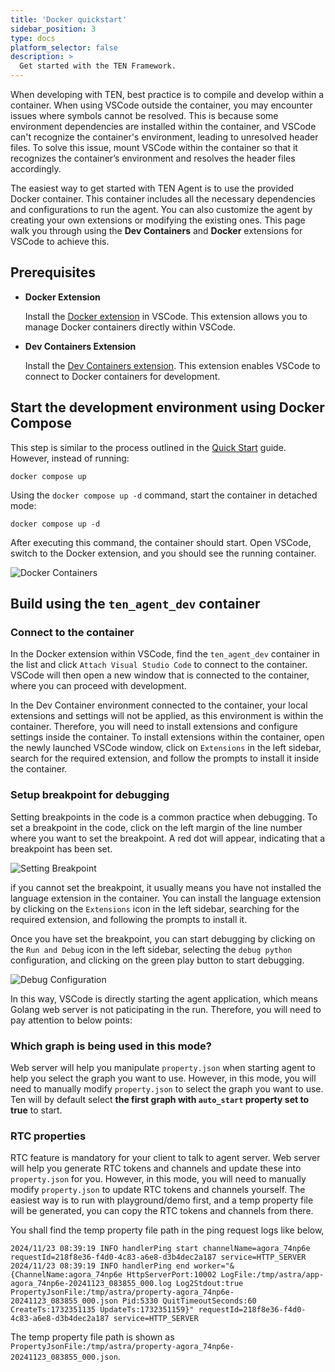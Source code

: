 ```yaml
---
title: 'Docker quickstart'
sidebar_position: 3
type: docs
platform_selector: false
description: >
  Get started with the TEN Framework.
---
```


When developing with TEN, best practice is to compile and develop within a container. When using VSCode outside the container, you may encounter issues where symbols cannot be resolved. This is because some environment dependencies are installed within the container, and VSCode can't recognize the container's environment, leading to unresolved header files. To solve this issue, mount VSCode within the container so that it recognizes the container’s environment and resolves the header files accordingly. 

The easiest way to get started with TEN Agent is to use the provided Docker container. This container includes all the necessary dependencies and configurations to run the agent. You can also customize the agent by creating your own extensions or modifying the existing ones. This page walk you through using the **Dev Containers** and **Docker** extensions for VSCode to achieve this.

## Prerequisites

- **Docker Extension**

    Install the [Docker extension](https://marketplace.visualstudio.com/items?itemName=ms-azuretools.vscode-docker) in VSCode. This extension allows you to manage Docker containers directly within VSCode.

- **Dev Containers Extension**

    Install the [Dev Containers extension](https://marketplace.visualstudio.com/items?itemName=ms-vscode-remote.remote-containers). This extension enables VSCode to connect to Docker containers for development.

## Start the development environment using Docker Compose

This step is similar to the process outlined in the [Quick Start](./getting_started) guide. However, instead of running:

```shell
docker compose up
```

Using the `docker compose up -d` command, start the container in detached mode:

```shell
docker compose up -d
```

After executing this command, the container should start. Open VSCode, switch to the Docker extension, and you should see the running container.

![Docker Containers](/images/ten-agent/docker_containers.png)

## Build using the `ten_agent_dev` container

### Connect to the container

In the Docker extension within VSCode, find the `ten_agent_dev` container in the list and click `Attach Visual Studio Code` to connect to the container. VSCode will then open a new window that is connected to the container, where you can proceed with development.

In the Dev Container environment connected to the container, your local extensions and settings will not be applied, as this environment is within the container. Therefore, you will need to install extensions and configure settings inside the container. To install extensions within the container, open the newly launched VSCode window, click on `Extensions` in the left sidebar, search for the required extension, and follow the prompts to install it inside the container.

### Setup breakpoint for debugging

Setting breakpoints in the code is a common practice when debugging. To set a breakpoint in the code, click on the left margin of the line number where you want to set the breakpoint. A red dot will appear, indicating that a breakpoint has been set.

![Setting Breakpoint](/images/ten-agent/setting_breakpoint.png)

if you cannot set the breakpoint, it usually means you have not installed the language extension in the container. You can install the language extension by clicking on the `Extensions` icon in the left sidebar, searching for the required extension, and following the prompts to install it.

Once you have set the breakpoint, you can start debugging by clicking on the `Run and Debug` icon in the left sidebar, selecting the `debug python` configuration, and clicking on the green play button to start debugging.

![Debug Configuration](/images/ten-agent/debug_config.png?raw=true)

In this way, VSCode is directly starting the agent application, which means Golang web server is not paticipating in the run. Therefore, you will need to pay attention to below points:

### Which graph is being used in this mode?

Web server will help you manipulate `property.json` when starting agent to help you select the graph you want to use. However, in this mode, you will need to manually modify `property.json` to select the graph you want to use. Ten will by default select **the first graph with `auto_start` property set to true** to start.

### RTC properties

RTC feature is mandatory for your client to talk to agent server. Web server will help you generate RTC tokens and channels and update these into `property.json` for you. However, in this mode, you will need to manually modify `property.json` to update RTC tokens and channels yourself. The easiest way is to run with playground/demo first, and a temp property file will be generated, you can copy the RTC tokens and channels from there.

You shall find the temp property file path in the ping request logs like below,

```shell
2024/11/23 08:39:19 INFO handlerPing start channelName=agora_74np6e requestId=218f8e36-f4d0-4c83-a6e8-d3b4dec2a187 service=HTTP_SERVER
2024/11/23 08:39:19 INFO handlerPing end worker="&{ChannelName:agora_74np6e HttpServerPort:10002 LogFile:/tmp/astra/app-agora_74np6e-20241123_083855_000.log Log2Stdout:true PropertyJsonFile:/tmp/astra/property-agora_74np6e-20241123_083855_000.json Pid:5330 QuitTimeoutSeconds:60 CreateTs:1732351135 UpdateTs:1732351159}" requestId=218f8e36-f4d0-4c83-a6e8-d3b4dec2a187 service=HTTP_SERVER
```

The temp property file path is shown as `PropertyJsonFile:/tmp/astra/property-agora_74np6e-20241123_083855_000.json`.
